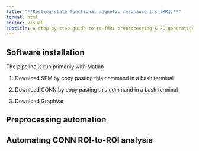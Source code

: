 ```yaml
---
title: "**Resting-state functional magnetic resonance (rs-fMRI)**"
format: html
editor: visual
subtitle: A step-by-step guide to rs-fMRI preprocessing & FC generation based on SPM & CONN
---
```


## Software installation

The pipeline is run primarily with Matlab

1.  Download SPM by copy pasting this command in a bash terminal

2.  Download CONN by copy pasting this command in a bash terminal

3.  Download GraphVar

## Preprocessing automation

## Automating CONN ROI-to-ROI analysis
